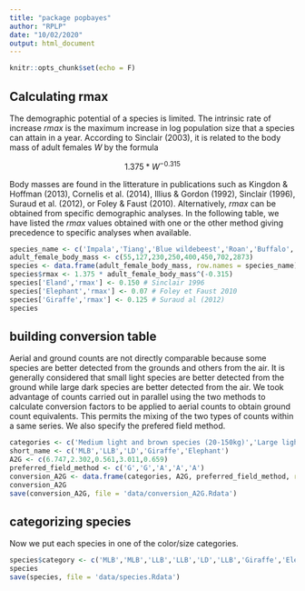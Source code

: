 ```yaml
---
title: "package popbayes"
author: "RPLP"
date: "10/02/2020"
output: html_document
---
```


```r
knitr::opts_chunk$set(echo = F)
```

## Calculating rmax

The demographic potential of a species is limited. The intrinsic rate of increase $rmax$ is the maximum increase in log population size that a species can attain in a year. According to Sinclair (2003), it is related to the body mass of adult females $W$  by the formula

$$ 1.375*W^{-0.315} $$

Body masses are found in the litterature in publications such as Kingdon & Hoffman (2013), Cornelis et al. (2014), Illius & Gordon (1992), Sinclair (1996), Suraud et al. (2012), or Foley & Faust (2010). Alternatively, $rmax$ can be obtained from specific demographic analyses. In the following table, we have listed the $rmax$ values obtained with one or the other method giving precedence to specific analyses when available.  

```r
species_name <- c('Impala','Tiang','Blue wildebeest','Roan','Buffalo','Eland','Giraffe','Elephant')
adult_female_body_mass <- c(55,127,230,250,400,450,702,2873)
species <- data.frame(adult_female_body_mass, row.names = species_name)
species$rmax <- 1.375 * adult_female_body_mass^(-0.315)
species['Eland','rmax'] <- 0.150 # Sinclair 1996
species['Elephant','rmax'] <- 0.07 # Foley et Faust 2010
species['Giraffe','rmax'] <- 0.125 # Suraud al (2012)
species
```

## building conversion table

Aerial and ground counts are not directly comparable because some species are better detected from the grounds and others from the air. It is generally considered that small light species are better detected from the ground while large dark species are better detected from the air. We took advantage of counts carried out in parallel using the two methods to calculate conversion factors to be applied to aerial counts to obtain ground count equivalents. This permits the mixing of the two types of counts within a same series. We also specify the prefered field method.

```r
categories <- c('Medium light and brown species (20-150kg)','Large light and brown species (>150kg)','Large dark (>150kg)','Giraffe','Elephant')
short_name <- c('MLB','LLB','LD','Giraffe','Elephant')
A2G <- c(6.747,2.302,0.561,3.011,0.659)
preferred_field_method <- c('G','G','A','A','A')
conversion_A2G <- data.frame(categories, A2G, preferred_field_method, row.names = short_name)
conversion_A2G
save(conversion_A2G, file = 'data/conversion_A2G.Rdata')
```

## categorizing species

Now we put each species in one of the color/size categories.

```r

species$category <- c('MLB','MLB','LLB','LLB','LD','LLB','Giraffe','Elephant')
species
save(species, file = 'data/species.Rdata')
```


